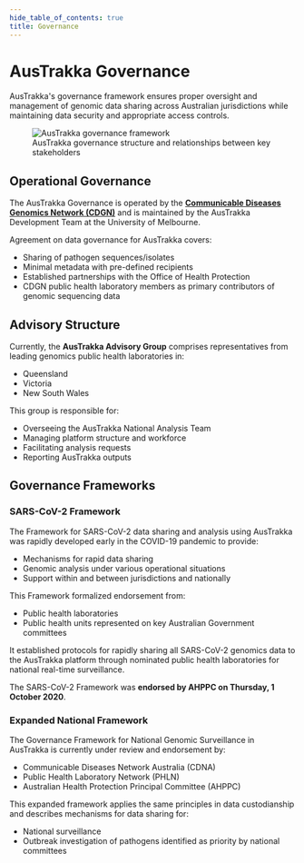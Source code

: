 ```yaml
---
hide_table_of_contents: true
title: Governance
---
```


# AusTrakka Governance

AusTrakka's governance framework ensures proper oversight and management of genomic data sharing across Australian jurisdictions while maintaining data security and appropriate access controls.

<figure>
  <img src="img/austrakka-governance.png" alt="AusTrakka governance framework" />
  <figcaption>AusTrakka governance structure and relationships between key stakeholders</figcaption>
</figure>

## Operational Governance

The AusTrakka Governance is operated by the
<a href="https://www.cdgn.org.au" target="_blank" rel="noreferrer">**Communicable Diseases Genomics Network (CDGN)**</a>
and is maintained by the AusTrakka Development Team at the University of Melbourne.

Agreement on data governance for AusTrakka covers:
- Sharing of pathogen sequences/isolates
- Minimal metadata with pre-defined recipients
- Established partnerships with the Office of Health Protection
- CDGN public health laboratory members as primary contributors of genomic sequencing data

## Advisory Structure

Currently, the **AusTrakka Advisory Group** comprises representatives from leading genomics public health laboratories in:
- Queensland
- Victoria
- New South Wales

This group is responsible for:
- Overseeing the AusTrakka National Analysis Team
- Managing platform structure and workforce
- Facilitating analysis requests
- Reporting AusTrakka outputs

## Governance Frameworks

### SARS-CoV-2 Framework

The Framework for SARS-CoV-2 data sharing and analysis using AusTrakka was rapidly developed early in the COVID-19 pandemic to provide:
- Mechanisms for rapid data sharing
- Genomic analysis under various operational situations
- Support within and between jurisdictions and nationally

This Framework formalized endorsement from:
- Public health laboratories
- Public health units represented on key Australian Government committees

It established protocols for rapidly sharing all SARS-CoV-2 genomics data to the AusTrakka platform through nominated public health laboratories for national real-time surveillance.

The SARS-CoV-2 Framework was **endorsed by AHPPC on Thursday, 1 October 2020**.

### Expanded National Framework

The Governance Framework for National Genomic Surveillance in AusTrakka is currently under review and endorsement by:
- Communicable Diseases Network Australia (CDNA)
- Public Health Laboratory Network (PHLN)
- Australian Health Protection Principal Committee (AHPPC)

This expanded framework applies the same principles in data custodianship and describes mechanisms for data sharing for:
- National surveillance
- Outbreak investigation of pathogens identified as priority by national committees